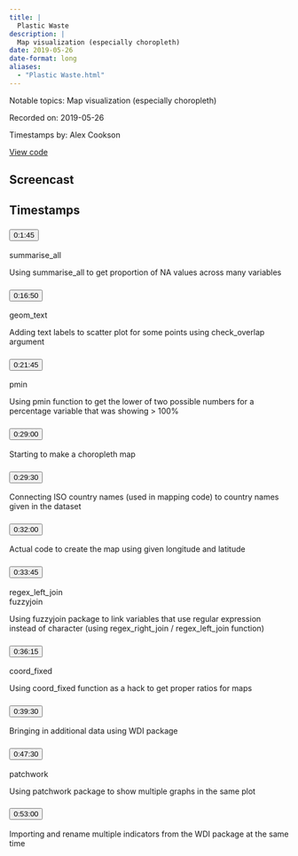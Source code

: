 ```yaml
---
title: |
  Plastic Waste
description: |
  Map visualization (especially choropleth)
date: 2019-05-26
date-format: long
aliases:
  - "Plastic Waste.html"
---
```


Notable topics: Map visualization (especially choropleth)

Recorded on: 2019-05-26

Timestamps by: Alex Cookson

[View code](https://github.com/dgrtwo/data-screencasts/blob/master/plastic-waste.Rmd)

## Screencast

<div id="yt-player" data-video-id="BRdLOYtJk9o"></div>

## Timestamps

```{=html}
<div id="topics">
  <div class="topic">
    <h3 id="ts-105">
      <button class="btn btn-link btn-timestamp" onClick="playerSkipToTimestamp(105, this)">0:1:45</button>
    </h3>
    <div class="topic_badges"><div><span class="badge-functions badge bg-info">summarise_all</span></div><div></div></div>
    <div class="topic_description">
      <p>Using summarise_all to get proportion of NA values across many variables</p>

    </div>
  </div>
  <div class="topic">
    <h3 id="ts-1010">
      <button class="btn btn-link btn-timestamp" onClick="playerSkipToTimestamp(1010, this)">0:16:50</button>
    </h3>
    <div class="topic_badges"><div><span class="badge-functions badge bg-info">geom_text</span></div><div></div></div>
    <div class="topic_description">
      <p>Adding text labels to scatter plot for some points using check_overlap argument</p>

    </div>
  </div>
  <div class="topic">
    <h3 id="ts-1305">
      <button class="btn btn-link btn-timestamp" onClick="playerSkipToTimestamp(1305, this)">0:21:45</button>
    </h3>
    <div class="topic_badges"><div><span class="badge-functions badge bg-info">pmin</span></div><div></div></div>
    <div class="topic_description">
      <p>Using pmin function to get the lower of two possible numbers for a percentage variable that was showing &gt; 100%</p>

    </div>
  </div>
  <div class="topic">
    <h3 id="ts-1740">
      <button class="btn btn-link btn-timestamp" onClick="playerSkipToTimestamp(1740, this)">0:29:00</button>
    </h3>
    <div class="topic_badges"><div></div><div></div></div>
    <div class="topic_description">
      <p>Starting to make a choropleth map</p>

    </div>
  </div>
  <div class="topic">
    <h3 id="ts-1770">
      <button class="btn btn-link btn-timestamp" onClick="playerSkipToTimestamp(1770, this)">0:29:30</button>
    </h3>
    <div class="topic_badges"><div></div><div></div></div>
    <div class="topic_description">
      <p>Connecting ISO country names (used in mapping code) to country names given in the dataset</p>

    </div>
  </div>
  <div class="topic">
    <h3 id="ts-1920">
      <button class="btn btn-link btn-timestamp" onClick="playerSkipToTimestamp(1920, this)">0:32:00</button>
    </h3>
    <div class="topic_badges"><div></div><div></div></div>
    <div class="topic_description">
      <p>Actual code to create the map using given longitude and latitude</p>

    </div>
  </div>
  <div class="topic">
    <h3 id="ts-2025">
      <button class="btn btn-link btn-timestamp" onClick="playerSkipToTimestamp(2025, this)">0:33:45</button>
    </h3>
    <div class="topic_badges"><div><span class="badge-functions badge bg-info">regex_left_join</span></div><div><span class="badge-packages badge bg-primary">fuzzyjoin</span></div></div>
    <div class="topic_description">
      <p>Using fuzzyjoin package to link variables that use regular expression instead of character (using regex_right_join / regex_left_join function)</p>

    </div>
  </div>
  <div class="topic">
    <h3 id="ts-2175">
      <button class="btn btn-link btn-timestamp" onClick="playerSkipToTimestamp(2175, this)">0:36:15</button>
    </h3>
    <div class="topic_badges"><div><span class="badge-functions badge bg-info">coord_fixed</span></div><div></div></div>
    <div class="topic_description">
      <p>Using coord_fixed function as a hack to get proper ratios for maps</p>

    </div>
  </div>
  <div class="topic">
    <h3 id="ts-2370">
      <button class="btn btn-link btn-timestamp" onClick="playerSkipToTimestamp(2370, this)">0:39:30</button>
    </h3>
    <div class="topic_badges"><div></div><div></div></div>
    <div class="topic_description">
      <p>Bringing in additional data using WDI package</p>

    </div>
  </div>
  <div class="topic">
    <h3 id="ts-2850">
      <button class="btn btn-link btn-timestamp" onClick="playerSkipToTimestamp(2850, this)">0:47:30</button>
    </h3>
    <div class="topic_badges"><div></div><div><span class="badge-packages badge bg-primary">patchwork</span></div></div>
    <div class="topic_description">
      <p>Using patchwork package to show multiple graphs in the same plot</p>

    </div>
  </div>
  <div class="topic">
    <h3 id="ts-3180">
      <button class="btn btn-link btn-timestamp" onClick="playerSkipToTimestamp(3180, this)">0:53:00</button>
    </h3>
    <div class="topic_badges"><div></div><div></div></div>
    <div class="topic_description">
      <p>Importing and rename multiple indicators from the WDI package at the same time</p>

    </div>
  </div>
</div>
```
     
<script>
// 2. This code loads the IFrame Player API code asynchronously.
var tag = document.createElement("script");

tag.src = "https://www.youtube.com/iframe_api";
var firstScriptTag = document.getElementsByTagName("script")[0];
firstScriptTag.parentNode.insertBefore(tag, firstScriptTag);

// 3. This function creates an <iframe> (and YouTube player)
//    after the API code downloads.
var videoId = document.getElementById("yt-player").dataset.videoId;
var player;
function onYouTubeIframeAPIReady() {
  player = new YT.Player("yt-player", {
    height: "486",
    width: "864",
    videoId: videoId,
    playerVars: {
      "playsinline": 1
    },
    events: {
      onStateChange: function(event) {
        if (event.data == YT.PlayerState.PLAYING) {
          followTimestamps()
        }
      }
    }
  });
}

function playerSkipToTimestamp(seconds, tsElement) {
  player.seekTo(seconds, true)
  tsElement.scrollIntoView()
  document.getElementById("screencast").scrollIntoView()
}

const timestamps = Array.from(document.querySelectorAll('.topic h3[id^="ts-"]'))
  .map(el => el.id.replace('ts-', ''))

function followTimestamps() {
  if (player.getPlayerState() !== 1) {
    return
  }
  const currentTime = `${Math.floor(player.getCurrentTime())}`
  if (timestamps.includes(currentTime)) {
    const el = document.getElementById(`ts-${currentTime}`)
    if (el) {
      el.scrollIntoView()
      document.getElementById("screencast").scrollIntoView()
    }
  }
  setTimeout(followTimestamps, 1000)
}
</script>
